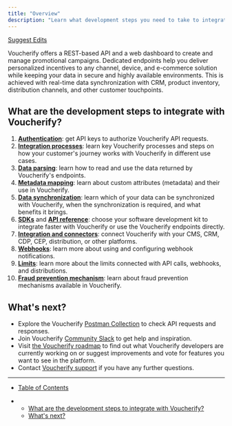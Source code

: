 ```yaml
---
title: "Overview"
description: "Learn what development steps you need to take to integrate with Voucherify"
---
```


[Suggest Edits](/edit/welcome)

Voucherify offers a REST-based API and a web dashboard to create and manage promotional campaigns. Dedicated endpoints help you deliver personalized incentives to any channel, device, and e-commerce solution while keeping your data in secure and highly available environments. This is achieved with real-time data synchronization with CRM, product inventory, distribution channels, and other customer touchpoints.

## What are the development steps to integrate with Voucherify?

1. **[Authentication](/docs/authentication)**: get API keys to authorize Voucherify API requests.
2. **[Integration processes](/docs/integration-processes)**: learn key Voucherify processes and steps on how your customer's journey works with Voucherify in different use cases.
3. **[Data parsing](/docs/data-parsing)**: learn how to read and use the data returned by Voucherify's endpoints.
4. **[Metadata mapping](/docs/metadata-mapping)**: learn about custom attributes (metadata) and their use in Voucherify.
5. **[Data synchronization](/docs/data-synchronization)**: learn which of your data can be synchronized with Voucherify, when the synchronization is required, and what benefits it brings.
6. **[SDKs](/docs/sdks)** and **[API reference](/reference/introduction-1)**: choose your software development kit to integrate faster with Voucherify or use the Voucherify endpoints directly.
7. **[Integration and connectors](/docs/integration-connectors)**: connect Voucherify with your CMS, CRM, CDP, CEP, distribution, or other platforms.
8. **[Webhooks](/docs/webhooks)**: learn more about using and configuring webhook notifications.
9. **[Limits](/docs/limits)**: learn more about the limits connected with API calls, webhooks, and distributions.
10. **[Fraud prevention mechanism](https://support.voucherify.io/article/516-fraud-prevention)**: learn about fraud prevention mechanisms available in Voucherify.

## What's next?

* Explore the Voucherify [Postman Collection](https://www.postman.com/voucherify/workspace/voucherify-s-public-workspace/collection/31663208-927de30f-b9ba-4723-a7ad-9984d835d939) to check API requests and responses.
* Join Voucherify [Community Slack](https://community.voucherify.io/) to get help and inspiration.
* Visit [the Voucherify roadmap](https://roadmap.voucherify.io/) to find out what Voucherify developers are currently working on or suggest improvements and vote for features you want to see in the platform.
* Contact [Voucherify support](https://www.voucherify.io/contact-support) if you have any further questions.

***

* [Table of Contents](#)

* * [What are the development steps to integrate with Voucherify?](#what-are-the-development-steps-to-integrate-with-voucherify)
  * [What's next?](#whats-next)
